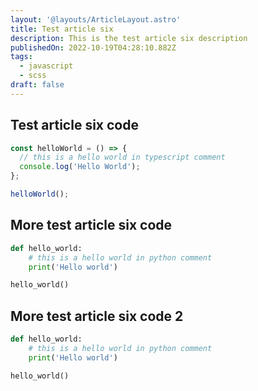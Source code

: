 ```yaml
---
layout: '@layouts/ArticleLayout.astro'
title: Test article six
description: This is the test article six description
publishedOn: 2022-10-19T04:28:10.882Z
tags:
  - javascript
  - scss
draft: false
---
```


## Test article six code

```ts
const helloWorld = () => {
  // this is a hello world in typescript comment
  console.log('Hello World');
};

helloWorld();
```

## More test article six code

```py
def hello_world:
    # this is a hello world in python comment
    print('Hello world')

hello_world()
```

## More test article six code 2

```py
def hello_world:
    # this is a hello world in python comment
    print('Hello world')

hello_world()
```
